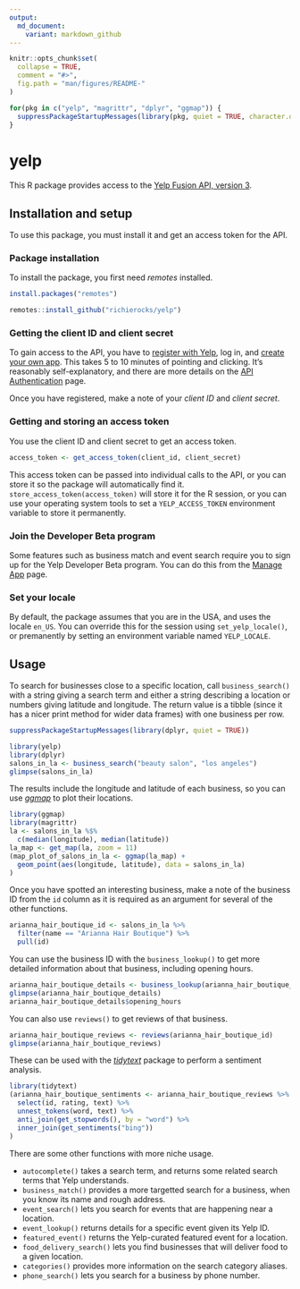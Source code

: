 ```yaml
---
output:
  md_document:
    variant: markdown_github
---
```


<!-- README.md is generated from README.Rmd. Please edit that file -->

```r
knitr::opts_chunk$set(
  collapse = TRUE,
  comment = "#>",
  fig.path = "man/figures/README-"
)
```

```r
for(pkg in c("yelp", "magrittr", "dplyr", "ggmap")) {
  suppressPackageStartupMessages(library(pkg, quiet = TRUE, character.only = TRUE))
}
```

# yelp

This R package provides access to the [Yelp Fusion API, version 3](https://www.yelp.com/developers/documentation/v3).

## Installation and setup

To use this package, you must install it and get an access token for the API.

### Package installation

To install the package, you first need *remotes* installed.

```r
install.packages("remotes")
```

```r
remotes::install_github("richierocks/yelp")
```

### Getting the client ID and client secret

To gain access to the API, you have to [register with Yelp](https://www.yelp.com/signup), log in, and [create your own app](https://www.yelp.com/developers/v3/manage_app). This takes 5 to 10 minutes of pointing and clicking. It's reasonably self-explanatory, and there are more details on the [API Authentication](https://www.yelp.com/developers/documentation/v3/authentication) page.

Once you have registered, make a note of your *client ID* and *client secret*.

### Getting and storing an access token

You use the client ID and client secret to get an access token.

```r
access_token <- get_access_token(client_id, client_secret)
```

This access token can be passed into individual calls to the API, or you can store it so the package will automatically find it. `store_access_token(access_token)` will store it for the R session, or you can use your operating system tools to set a `YELP_ACCESS_TOKEN` environment variable to store it permanently.

### Join the Developer Beta program

Some features such as business match and event search require you to sign up for the Yelp Developer Beta program. You can do this from the [Manage App](https://www.yelp.com/developers/v3/manage_app) page.

### Set your locale

By default, the package assumes that you are in the USA, and uses the locale `en_US`. You can override this for the session using `set_yelp_locale()`, or premanently by setting an environment variable named `YELP_LOCALE`.

## Usage

To search for businesses close to a specific location, call `business_search()` with a string giving a search term and either a string describing a location or numbers giving latitude and longitude.  The return value is a tibble (since it has a nicer print method for wider data frames) with one business per row.

```r
suppressPackageStartupMessages(library(dplyr, quiet = TRUE))
```

```r
library(yelp)
library(dplyr)
salons_in_la <- business_search("beauty salon", "los angeles")
glimpse(salons_in_la)
```

The results include the longitude and latitude of each business, so you can use [*ggmap*](https://cran.r-project.org/web/packages/ggmap) to plot their locations.

```r
library(ggmap)
library(magrittr)
la <- salons_in_la %$%
  c(median(longitude), median(latitude))
la_map <- get_map(la, zoom = 11)
(map_plot_of_salons_in_la <- ggmap(la_map) + 
  geom_point(aes(longitude, latitude), data = salons_in_la)
)
```

<!--

![Map of Los Angeles, with businesses marked as points.](man/figures/README-ggmap-1.png)
-->

Once you have spotted an interesting business, make a note of the business ID from the `id` column as it is required as an argument for several of the other functions.


```r
arianna_hair_boutique_id <- salons_in_la %>% 
  filter(name == "Arianna Hair Boutique") %>% 
  pull(id)
```

You can use the business ID with the `business_lookup()` to get more detailed information about that business, including opening hours.

```r
arianna_hair_boutique_details <- business_lookup(arianna_hair_boutique_id)
glimpse(arianna_hair_boutique_details)
arianna_hair_boutique_details$opening_hours
```

You can also use `reviews()` to get reviews of that business.

```r
arianna_hair_boutique_reviews <- reviews(arianna_hair_boutique_id)
glimpse(arianna_hair_boutique_reviews)
```

These can be used with the [*tidytext*](https://cran.r-project.org/web/packages/tidytext) package to perform a sentiment analysis.

```r
library(tidytext)
(arianna_hair_boutique_sentiments <- arianna_hair_boutique_reviews %>% 
  select(id, rating, text) %>% 
  unnest_tokens(word, text) %>% 
  anti_join(get_stopwords(), by = "word") %>% 
  inner_join(get_sentiments("bing"))
)
```

There are some other functions with more niche usage. 

- `autocomplete()` takes a search term, and returns some related search terms that Yelp understands.
- `business_match()` provides a more targetted search for a business, when you know its name and rough address.
- `event_search()` lets you search for events that are happening near a location.
- `event_lookup()` returns details for a specific event given its Yelp ID.
- `featured_event()` returns the Yelp-curated featured event for a location.
- `food_delivery_search()` lets you find businesses that will deliver food to a given location.
- `categories()` provides more information on the search category aliases.
- `phone_search()` lets you search for a business by phone number. 

